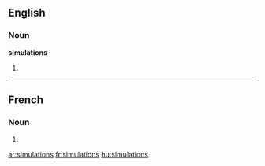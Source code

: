 ==English==

===Noun===
'''simulations'''

# {{plural of|[[simulation]]}}

----

==French==

===Noun===
{{infl|fr|plural}} {{f|p}}

# {{plural of|simulation|lang=French}}

[[ar:simulations]]
[[fr:simulations]]
[[hu:simulations]]
